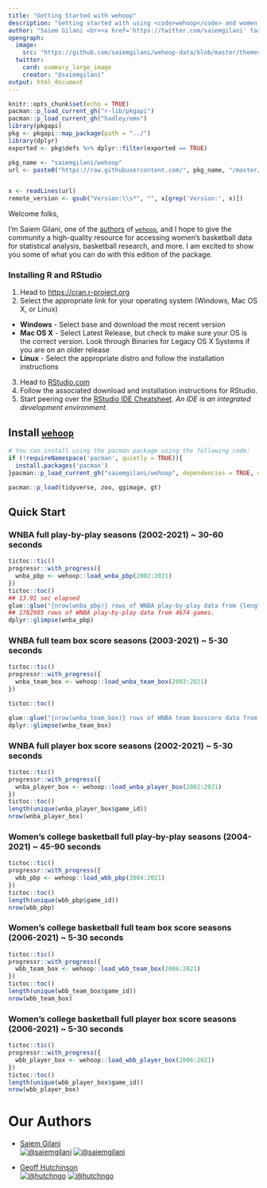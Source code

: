 ```yaml
---
title: "Getting Started with wehoop"
description: "Getting started with using <code>wehoop</code> and women's basketball data."
author: "Saiem Gilani <br><a href='https://twitter.com/saiemgilani' target='blank'><img src='https://img.shields.io/twitter/follow/saiemgilani?color=blue&amp;label=%40saiemgilani&amp;logo=twitter&amp;style=for-the-badge' alt='@saiemgilani'/></a> <a href='https://github.com/saiemgilani' target='blank'><img src='https://img.shields.io/github/followers/saiemgilani?color=eee&amp;logo=Github&amp;style=for-the-badge' alt='@saiemgilani'/></a>"
opengraph:
  image: 
    src: "https://github.com/saiemgilani/wehoop-data/blob/master/themes/wehoop_gh.png?raw=true"
  twitter:
    card: summary_large_image
    creator: "@saiemgilani"
output: html_document
---
```

```r
knitr::opts_chunk$set(echo = TRUE)
pacman::p_load_current_gh("r-lib/pkgapi")
pacman::p_load_current_gh("hadley/emo")
library(pkgapi)
pkg <- pkgapi::map_package(path = "../")
library(dplyr)
exported <- pkg$defs %>% dplyr::filter(exported == TRUE)

pkg_name <- "saiemgilani/wehoop"
url <- paste0("https://raw.githubusercontent.com/", pkg_name, "/master/DESCRIPTION")


x <- readLines(url)
remote_version <- gsub("Version:\\s*", "", x[grep('Version:', x)])
```

Welcome folks,

I'm Saiem Gilani, one of the [authors](https://saiemgilani.github.io/wehoop/authors.html "Authors and contributors to wehoop") of [`wehoop`](https://saiemgilani.github.io/wehoop/), and I hope to give the community a high-quality resource for accessing women's basketball data for statistical analysis, basketball research, and more. I am excited to show you some of what you can do with this edition of the package.

### **Installing R and RStudio**

1.  Head to <https://cran.r-project.org>
2.  Select the appropriate link for your operating system (Windows, Mac OS X, or Linux)

-   **Windows** - Select base and download the most recent version
-   **Mac OS X** - Select Latest Release, but check to make sure your OS is the correct version. Look through Binaries for Legacy OS X Systems if you are on an older release
-   **Linux** - Select the appropriate distro and follow the installation instructions

3.  Head to [RStudio.com](https://www.rstudio.com/products/rstudio/download/#download "Download the appropriate version of RStudio (Free) for your operating system to use with R")
4.  Follow the associated download and installation instructions for RStudio.
5.  Start peering over the [RStudio IDE Cheatsheet](https://github.com/rstudio/cheatsheets/raw/master/rstudio-ide.pdf). *An IDE is an integrated development environment.*


## **Install** [**`wehoop`**](https://saiemgilani.github.io/wehoop/)
```r
# You can install using the pacman package using the following code:
if (!requireNamespace('pacman', quietly = TRUE)){
  install.packages('pacman')
}pacman::p_load_current_gh("saiemgilani/wehoop", dependencies = TRUE, update = TRUE)

pacman::p_load(tidyverse, zoo, ggimage, gt)
```

## **Quick Start**

### **WNBA full play-by-play seasons (2002-2021) ~ 30-60 seconds**
```r

tictoc::tic()
progressr::with_progress({
  wnba_pbp <- wehoop::load_wnba_pbp(2002:2021)
})
tictoc::toc()
## 13.91 sec elapsed
glue::glue("{nrow(wnba_pbp)} rows of WNBA play-by-play data from {length(unique(wnba_pbp$game_id))} games.")
## 1782985 rows of WNBA play-by-play data from 4674 games.
dplyr::glimpse(wnba_pbp)
```

### **WNBA full team box score seasons (2003-2021) ~ 5-30 seconds**
```r
tictoc::tic()
progressr::with_progress({
  wnba_team_box <- wehoop::load_wnba_team_box(2003:2021)
})

tictoc::toc()

glue::glue("{nrow(wnba_team_box)} rows of WNBA team boxscore data from {length(unique(wnba_team_box$game_id))} games.")
dplyr::glimpse(wnba_team_box)
```

### **WNBA full player box score seasons (2002-2021) ~ 5-30 seconds**
```r
tictoc::tic()
progressr::with_progress({
  wnba_player_box <- wehoop::load_wnba_player_box(2002:2021)
})
tictoc::toc()
length(unique(wnba_player_box$game_id))
nrow(wnba_player_box)
```

### **Women's college basketball full play-by-play seasons (2004-2021) ~ 45-90 seconds**

```r
tictoc::tic()
progressr::with_progress({
  wbb_pbp <- wehoop::load_wbb_pbp(2004:2021)
})
tictoc::toc()
length(unique(wbb_pbp$game_id))
nrow(wbb_pbp)
```

### **Women's college basketball full team box score seasons (2006-2021) ~ 5-30 seconds**

```r
tictoc::tic()
progressr::with_progress({
  wbb_team_box <- wehoop::load_wbb_team_box(2006:2021)
})
tictoc::toc()
length(unique(wbb_team_box$game_id))
nrow(wbb_team_box)
```

### **Women's college basketball full player box score seasons (2006-2021) ~ 5-30 seconds**

```r
tictoc::tic()
progressr::with_progress({
  wbb_player_box <- wehoop::load_wbb_player_box(2006:2021)
})
tictoc::toc()
length(unique(wbb_player_box$game_id))
nrow(wbb_player_box)
```


# **Our Authors**

-   [Saiem Gilani](https://twitter.com/saiemgilani)       
<a href="https://twitter.com/saiemgilani" target="blank"><img src="https://img.shields.io/twitter/follow/saiemgilani?color=blue&label=%40saiemgilani&logo=twitter&style=for-the-badge" alt="@saiemgilani" /></a>
<a href="https://github.com/saiemgilani" target="blank"><img src="https://img.shields.io/github/followers/saiemgilani?color=eee&logo=Github&style=for-the-badge" alt="@saiemgilani" /></a>

-   [Geoff Hutchinson](https://twitter.com/hutchngo)       
<a href="https://twitter.com/hutchngo" target="blank"><img src="https://img.shields.io/twitter/follow/hutchngo?color=blue&label=%40hutchngo&logo=twitter&style=for-the-badge" alt="@hutchngo" /></a>
<a href="https://github.com/hutchngo" target="blank"><img src="https://img.shields.io/github/followers/hutchngo?color=eee&logo=Github&style=for-the-badge" alt="@hutchngo" /></a>


